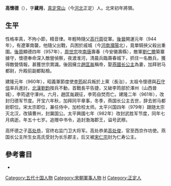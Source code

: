 '''高懷德'''（{{bd|926年||982年|catIdx=G}}），字'''藏用'''，[[真定|真定]][[常山|常山]]（今[[河北|河北]]正定）人。北宋初年將領。

== 生平 ==
性格率真，不拘小節，精音律。年輕時隨父[[高行周|高行周]]從軍。[[後晉|後晉]]開運元年（944年），有遼軍南襲，他隨父出戰，兵困於戚城（今[[河南|河南]][[濮陽|濮陽]]北），竟單騎挾父殺出重圍。[[後周|後周]]顯德四年（957年），[[周世宗|周世宗]]攻[[南唐|南唐]]壽春（今安徽壽縣），敵軍[[劉仁贍|劉仁贍]]築寨據守，懷德奉命深入敵營偵察，夜渡淮河，清晨兵臨壽春城下，抓住一名敵兵，獲得敵營情報，甚獲世宗賞識。後因擁立[[趙匡胤|趙匡胤]]稱帝，娶[[燕國长公主|燕國长公主]]為妻，加拜驸马都尉，升殿前副都點檢。

建隆元年（960年），昭義軍節度使[[李筠|李筠]]起兵叛於上黨（長治），太祖令懷德與[[石守信|石守信]]率兵進討，[[北漢|北漢]][[劉鈞|劉鈞]]按兵不動，首戰長平告捷，又破李筠部於澤州（山西晉城），李筠退守澤州。六月，趙匡胤親征，李筠自焚而亡。建隆二年（961年），改封归德军节度。开宝六年秋，加拜同平章事，冬季，燕国长公主去世，辞去驸马都尉职位。宋太宗即位，兼任侍中，加检校太师。太平兴国四年（979年）跟随太宗灭北汉，改镇曹州，封冀国公。太平興國七年（982年）改封武胜军节度，同年七月病逝，年五十七岁。追赠中书令，追封渤海郡王，谥号武穆。

高怀德之子[[高处恭|高处恭]]，官终右监门卫大将军。高处恭弟[[高处俊|高处俊]]，官至西京作坊使。燕国长公主所生女高氏受封为长乐郡主，后又被[[宋仁宗|宋仁宗]]封为仁寿公主。

== 參考書目 ==
*{{Wikisource history|宋史|250}}

{{DEFAULTSORT:G}}
[[Category:五代十国人物|Category:五代十国人物]]
[[Category:宋朝軍事人物|Category:宋朝軍事人物]]
[[Category:高姓|H]]
[[Category:正定人|Category:正定人]]